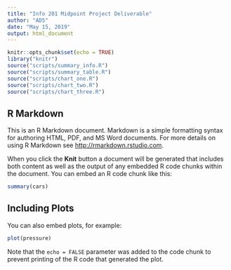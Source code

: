 ```yaml
---
title: "Info 201 Midpoint Project Deliverable"
author: "AD5"
date: "May 15, 2019"
output: html_document
---
```


```r
knitr::opts_chunk$set(echo = TRUE)
library("knitr")
source("scripts/summary_info.R")
source("scripts/summary_table.R")
source("scripts/chart_one.R")
source("scripts/chart_two.R")
source("scripts/chart_three.R")
```

## R Markdown

This is an R Markdown document. Markdown is a simple formatting syntax for authoring HTML, PDF, and MS Word documents. For more details on using R Markdown see <http://rmarkdown.rstudio.com>.

When you click the **Knit** button a document will be generated that includes both content as well as the output of any embedded R code chunks within the document. You can embed an R code chunk like this:

```r
summary(cars)
```

## Including Plots

You can also embed plots, for example:

```r
plot(pressure)
```

Note that the `echo = FALSE` parameter was added to the code chunk to prevent printing of the R code that generated the plot.
